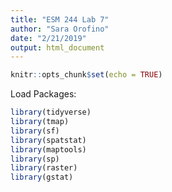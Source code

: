 ```yaml
---
title: "ESM 244 Lab 7"
author: "Sara Orofino"
date: "2/21/2019"
output: html_document
---
```


```r
knitr::opts_chunk$set(echo = TRUE)
```

Load Packages:

```r

library(tidyverse)
library(tmap)
library(sf)
library(spatstat)
library(maptools)
library(sp)
library(raster)
library(gstat)


```

